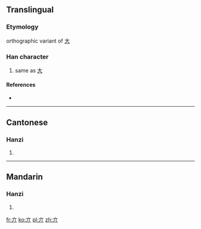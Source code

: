 ==Translingual==

===Etymology===
orthographic variant of [[大]]

===Han character===
{{Han char|rn=8|rad=亠|as=02|sn=4|four=|canj=卜中中 (YLL)|ids=⿱[[亠]][[丿]][[丨]]}}

# same as [[大]]

====References====
* {{Han ref|kx=0088.050|dkj=00289|dj=0185.020|hdz=10279.070|uh=4EA3|ud=20131}}

----

==Cantonese==

===Hanzi===
{{yue-hanzi|jyut=daai<sup>6</sup>, tai<sup>3</sup>|y=daaih (daai<sup>6</sup>), tai (tai<sup>3</sup>)}}

# {{defn|lang=yue|sort=亠02}}

----

==Mandarin==

===Hanzi===
{{cmn-hanzi|pin=[[pēng]] ([[peng1]]), [[tà]] ([[ta4]]), [[xiǎng]] ([[xiang3]])|wg=p'eng<sup>1</sup>, t'a<sup>4</sup>, hsiang<sup>3</sup>}}

# {{defn|lang=cmn|sort=亠02}}

[[fr:亣]]
[[ko:亣]]
[[pl:亣]]
[[zh:亣]]